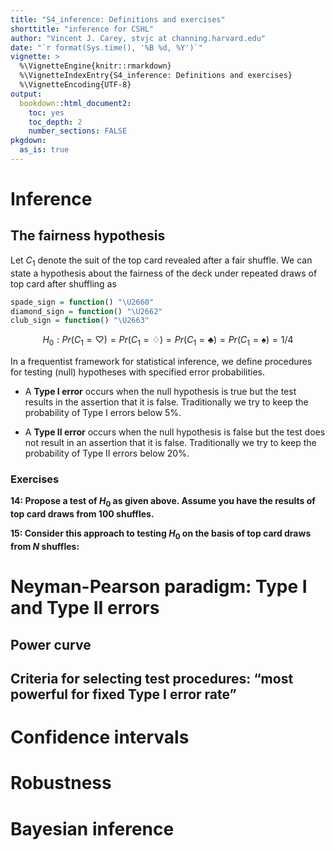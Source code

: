 ```yaml
---
title: "S4_inference: Definitions and exercises"
shorttitle: "inference for CSHL"
author: "Vincent J. Carey, stvjc at channing.harvard.edu"
date: "`r format(Sys.time(), '%B %d, %Y')`"
vignette: >
  %\VignetteEngine{knitr::rmarkdown}
  %\VignetteIndexEntry{S4_inference: Definitions and exercises}
  %\VignetteEncoding{UTF-8}
output:
  bookdown::html_document2:
    toc: yes
    toc_depth: 2
    number_sections: FALSE
pkgdown:
  as_is: true
---
```


# Inference

## The fairness hypothesis

Let $C_1$ denote the suit of the top card revealed after a fair shuffle.
We can state a hypothesis about the fairness of the deck
under repeated draws of top card after shuffling as

```r
spade_sign = function() "\U2660"
diamond_sign = function() "\U2662"
club_sign = function() "\U2663"
```

$$
H_0: Pr(C_1 = \heartsuit) = Pr(C_1 = \diamondsuit) = Pr(C_1 = \clubsuit) = Pr(C_1 = \spadesuit) = 1/4
$$

In a frequentist framework for statistical inference, we
define procedures for testing (null) hypotheses with specified
error probabilities.  

- A **Type I error** occurs when the
null hypothesis is true but the test results in the assertion that it is
false.  Traditionally we try to keep the probability of Type I errors
below 5\%.

- A **Type II error** occurs when the
null hypothesis is false but the test does not result in an
assertion that it is false.  Traditionally we try to keep the
probability of Type II errors below 20\%.

### Exercises

**14: Propose a test of $H_0$ as given above.  Assume you have
the results of top card draws from 100 shuffles.**

**15: Consider this approach to testing $H_0$ on the basis
of top card draws from $N$ shuffles:**

# Neyman-Pearson paradigm: Type I and Type II errors

## Power curve

## Criteria for selecting test procedures: "most powerful for fixed Type I error rate"

# Confidence intervals

# Robustness

# Bayesian inference

